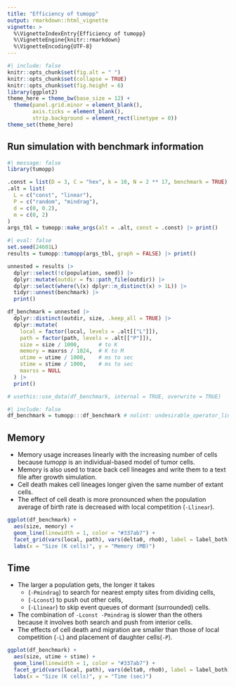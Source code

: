 ```yaml
---
title: "Efficiency of tumopp"
output: rmarkdown::html_vignette
vignette: >
  %\VignetteIndexEntry{Efficiency of tumopp}
  %\VignetteEngine{knitr::rmarkdown}
  %\VignetteEncoding{UTF-8}
---
```


```r
#| include: false
knitr::opts_chunk$set(fig.alt = " ")
knitr::opts_chunk$set(collapse = TRUE)
knitr::opts_chunk$set(fig.height = 6)
library(ggplot2)
theme_here = theme_bw(base_size = 12) +
  theme(panel.grid.minor = element_blank(),
        axis.ticks = element_blank(),
        strip.background = element_rect(linetype = 0))
theme_set(theme_here)
```

## Run simulation with benchmark information

```r
#| message: false
library(tumopp)

.const = list(D = 3, C = "hex", k = 10, N = 2 ** 17, benchmark = TRUE)
.alt = list(
  L = c("const", "linear"),
  P = c("random", "mindrag"),
  d = c(0, 0.2),
  m = c(0, 2)
)
args_tbl = tumopp::make_args(alt = .alt, const = .const) |> print()
```

```r
#| eval: false
set.seed(24601L)
results = tumopp::tumopp(args_tbl, graph = FALSE) |> print()

unnested = results |>
  dplyr::select(!c(population, seed)) |>
  dplyr::mutate(outdir = fs::path_file(outdir)) |>
  dplyr::select(where(\(x) dplyr::n_distinct(x) > 1L)) |>
  tidyr::unnest(benchmark) |>
  print()

df_benchmark = unnested |>
  dplyr::distinct(outdir, size, .keep_all = TRUE) |>
  dplyr::mutate(
    local = factor(local, levels = .alt[["L"]]),
    path = factor(path, levels = .alt[["P"]]),
    size = size / 1000,      # to K
    memory = maxrss / 1024,  # K to M
    utime = utime / 1000,    # ms to sec
    stime = stime / 1000,    # ms to sec
    maxrss = NULL
  ) |>
  print()

# usethis::use_data(df_benchmark, internal = TRUE, overwrite = TRUE)
```

```r
#| include: false
df_benchmark = tumopp:::df_benchmark # nolint: undesirable_operator_linter
```

## Memory

- Memory usage increases linearly with the increasing number of cells
  because *tumopp* is an individual-based model of tumor cells.
- Memory is also used to trace back cell lineages and write them to a text file after growth simulation.
- Cell death makes cell lineages longer given the same number of extant cells.
- The effect of cell death is more pronounced
  when the population average of birth rate is decreased with local competition (`-Llinear`).

```r
ggplot(df_benchmark) +
  aes(size, memory) +
  geom_line(linewidth = 1, color = "#337ab7") +
  facet_grid(vars(local, path), vars(delta0, rho0), label = label_both) +
  labs(x = "Size (K cells)", y = "Memory (MB)")
```

## Time

- The larger a population gets, the longer it takes
    - (`-Pmindrag`) to search for nearest empty sites from dividing cells,
    - (`-Lconst`) to push out other cells,
    - (`-Llinear`) to skip event queues of dormant (surrounded) cells.
- The combination of `-Lconst -Pmindrag` is slower than the others
  because it involves both search and push from interior cells.
- The effects of cell death and migration are smaller
  than those of local competition (`-L`) and placement of daughter cells(`-P`).

```r
ggplot(df_benchmark) +
  aes(size, utime + stime) +
  geom_line(linewidth = 1, color = "#337ab7") +
  facet_grid(vars(local, path), vars(delta0, rho0), label = label_both) +
  labs(x = "Size (K cells)", y = "Time (sec)")
```
